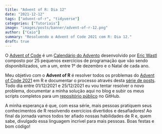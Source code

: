 ```yaml
---
title: "Advent of R: Dia 12"
date: "2021-12-12"
tags: ["advent-of-r", "tidyverse"]
categories: ["Tutoriais"]
image: "images/posts/banner/advent-of-r-12.png"
author: ["Caio"]
summary: "Resolvendo o Advent of Code 2021 com R: Dia 12."
draft: true
---
```


O [Advent of Code](https://adventofcode.com) é um
[Calendário do Advento](https://pt.wikipedia.org/wiki/Calend%C3%A1rio_do_Advento)
desenvolvido por [Eric Wastl](https://github.com/topaz) composto por 25
pequenos exercícios de programação que vão sendo disponibilizados, um a um,
entre 1º de dezembro e o Natal de cada ano.

Meu objetivo com o **Advent of R** é resolver todos os problemas do
[Advent of Code 2021](https://adventofcode.com/2021) em R e documentar o
processo através desta
[série de posts](https://blog.curso-r.com/tags/advent-of-r/). Todo dia entre
01/12/2021 e 25/12/2021 eu vou tentar resolver o novo problema, documentar a
minha solução aqui no blog e subir os meus scripts completos para um
[repositório público](https://github.com/curso-r/advent-of-r) no GitHub.

A minha esperança é que, com essa série, mais pessoas pratiquem seus
conhecimentos de R resolvendo exercícios divertidos e desafiadores! Ao final
da jornada vamos todos ter afiado nossas habilidades de R e, quem sabe,
divulgado essa linguagem incrível para mais pessoas. Boas festas e bom código!